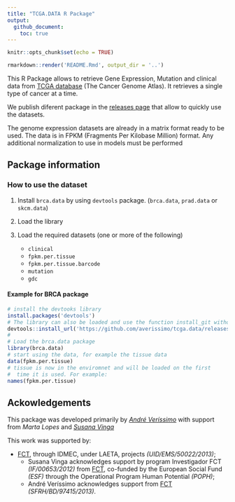 ```yaml
---
title: "TCGA.DATA R Package"
output:
  github_document:
    toc: true
---
```


```r
knitr::opts_chunk$set(echo = TRUE)
```

```r
rmarkdown::render('README.Rmd', output_dir = '..')
```


This R Package allows to retrieve Gene Expression, Mutation and clinical data from [TCGA database](http://gdc-portal.nci.nih.gov/) (The Cancer Genome Atlas). It retrieves a single type of cancer at a time.

We publish diferent package in the [releases page](https://github.com/averissimo/tcga.data/releases) that allow to quickly use the datasets.

The genome expression datasets are already in a matrix format ready to be used. The data is in FPKM (Fragments Per Kilobase Million) format. Any additional normalization to use in models must be performed

## Package information

### How to use the dataset

1. Install `brca.data` by using `devtools` package. (`brca.data`, `prad.data` or `skcm.data`)

1. Load the library

1. Load the required datasets (one or more of the following)
    - `clinical`
    - `fpkm.per.tissue`
    - `fpkm.per.tissue.barcode`
    - `mutation`
    - `gdc`

#### Example for BRCA package

```r
# install the devtooks library
install.packages('devtools')
# The library can also be loaded and use the function install_git without 'devtools::' prefix
devtools::install_url('https://github.com/averissimo/tcga.data/releases/download/2016.12.15-brca/brca.data_1.0.tar.gz')
#
# Load the brca.data package
library(brca.data)
# start using the data, for example the tissue data
data(fpkm.per.tissue)
# tissue is now in the enviromnet and will be loaded on the first
#  time it is used. For example:
names(fpkm.per.tissue)
```

## Ackowledgements

This package was developed primarily by *[André Veríssimo](http://web.tecnico.ulisboa.pt/andre.verissimo/)* with support from *Marta Lopes* and *[Susana Vinga](http://web.tecnico.ulisboa.pt/susanavinga/)*

This work was supported by:

- [FCT](www.fct.pt), through IDMEC, under LAETA, projects *(UID/EMS/50022/2013)*;
  - Susana Vinga acknowledges support by program
 Investigador FCT *(IF/00653/2012)* from [FCT](www.fct.pt), co-funded by the European Social Fund *(ESF)* through the Operational Program Human Potential *(POPH)*;
  - André Veríssimo acknowledges support from [FCT](www.fct.pt) *(SFRH/BD/97415/2013)*.
